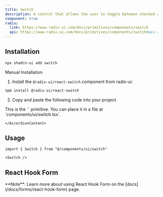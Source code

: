 ```yaml
---
title: Switch
description: A control that allows the user to toggle between checked and not checked.
component: true
radix:
  link: https://www.radix-ui.com/docs/primitives/components/switch
  api: https://www.radix-ui.com/docs/primitives/components/switch#api-reference
---
```


<ComponentExample src="/components/examples/switch/demo.tsx">
  <SwitchDemo />
</ComponentExample>

## Installation

```bash
npx shadcn-ui add switch
```

<Accordion type="single" collapsible>
  <AccordionItem value="manual-installation">
    <AccordionTrigger>Manual Installation</AccordionTrigger>
    <AccordionContent>

1. Install the `@radix-ui/react-switch` component from radix-ui:

```bash
npm install @radix-ui/react-switch
```

2. Copy and paste the following code into your project.

<ComponentSource src="/components/ui/switch.tsx" />

<Callout>
  This is the `<Switch />` primitive. You can place it in a file at
  `components/ui/switch.tsx`.
</Callout>

    </AccordionContent>

  </AccordionItem>
</Accordion>

## Usage

```tsx
import { Switch } from "@/components/ui/switch"
```

```tsx
<Switch />
```

## React Hook Form

<Alert className="mt-4">
  <AlertDescription>
    **Note**: Learn more about using React Hook Form on the
    [docs](/docs/forms/react-hook-form) page.
  </AlertDescription>
</Alert>

<ComponentExample src="/components/examples/switch/react-hook-form.tsx">
  <SwitchReactHookForm />
</ComponentExample>
